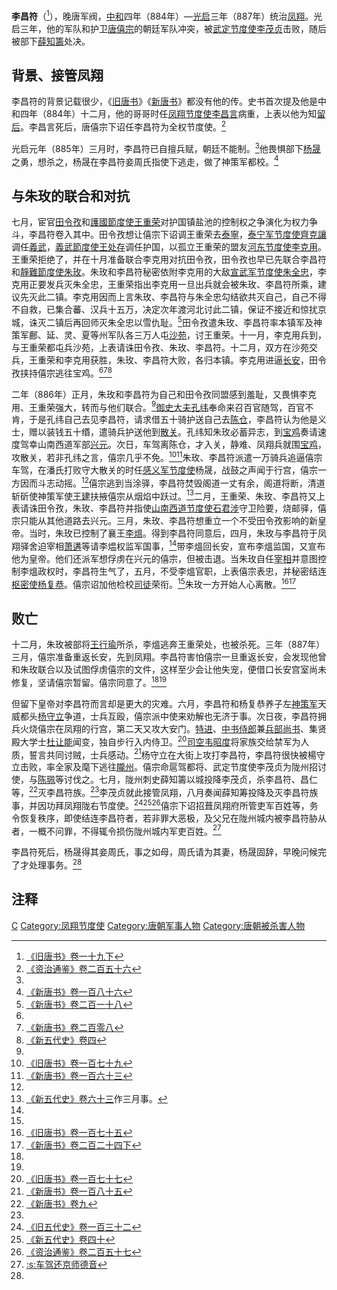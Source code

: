 {{Infobox Biography
| subject_name   = 李昌符 
| image_name     = 
| image_size     = 
| image_caption  = 
| date_of_birth  = 不詳
| place_of_birth = [[唐朝|唐朝]]
| date_of_death  = 887年7月24日
| place_of_death = [[陇州|陇州]]
| occupation     = [[唐朝|唐朝]]军阀
}}

'''李昌符'''（{{bd|?||887年|7月24日|catIdx=L李}}<ref name=BT19-2>[[:s:旧唐书/卷19下|《旧唐书》卷一十九下]]</ref>），晚唐军阀，[[中和_(唐朝)|中和]]四年（884年）—[[光启|光启]]三年（887年）统治[[凤翔|凤翔]]。光启三年，他的军队和护卫[[唐僖宗|唐僖宗]]的朝廷军队冲突，被[[武定节度使|武定节度使]][[李茂贞|李茂贞]]击败，随后被部下[[薛知籌|薛知籌]]处决。

== 背景、接管凤翔 ==
李昌符的背景记载很少，《[[旧唐书|旧唐书]]》《[[新唐书|新唐书]]》都没有他的传。史书首次提及他是中和四年（884年）十二月，他的哥哥时任[[凤翔节度使|凤翔节度使]][[李昌言|李昌言]]病重，上表以他为知[[留后|留后]]。李昌言死后，唐僖宗下诏任李昌符为全权节度使。<ref name=ZZTJ256>[[:s:资治通鉴/卷256|《资治通鉴》卷二百五十六]]</ref>

光启元年（885年）三月时，李昌符已自擅兵赋，朝廷不能制。<ref name=BT19-2/>他畏惧部下[[杨晟_(唐朝)|杨晟]]之勇，想杀之，杨晟在李昌符妾周氏指使下逃走，做了神策军都校。<ref name=NBT186>[[:s:新唐书/卷186|《新唐书》卷一百八十六]]</ref>

== 与朱玫的联合和对抗 ==
七月，宦官[[田令孜|田令孜]]和[[護國節度使|護國節度使]][[王重荣|王重荣]]对护国镇盐池的控制权之争演化为权力争斗，李昌符卷入其中。田令孜想让僖宗下诏调王重荣去[[泰宁军节度使|泰寧]]，[[泰宁军节度使|泰宁军节度使]][[齊克讓|齊克讓]]调任[[義武|義武]]，[[義武節度使|義武節度使]][[王处存|王处存]]调任护国，以孤立王重荣的盟友[[河东节度使|河东节度使]][[李克用|李克用]]。王重荣拒绝了，并在十月准备联合李克用对抗田令孜，田令孜也早已先联合李昌符和[[靜難節度使|靜難節度使]][[朱玫_(唐朝)|朱玫]]。朱玫和李昌符秘密依附李克用的大敌[[宣武军节度使|宣武军节度使]][[朱全忠|朱全忠]]，李克用正要发兵灭朱全忠，王重荣指出李克用一旦出兵就会被朱玫、李昌符所乘，建议先灭此二镇。李克用因而上言朱玫、李昌符与朱全忠勾结欲共灭自己，自己不得不自救，已集合蕃、汉兵十五万，决定次年渡河北讨此二镇，保证不接近和惊扰京城，诛灭二镇后再回师灭朱全忠以雪仇耻。<ref>[[:s:新唐书/卷218|《新唐书》卷二百一十八]]</ref>田令孜遣朱玫、李昌符率本镇军及神策军鄜、延、灵、夏等州军队各三万人屯[[沙苑|沙苑]]，讨王重荣。十一月，李克用兵到，与王重荣都屯兵沙苑，上表请诛田令孜、朱玫、李昌符。十二月，双方在沙苑交兵，王重荣和李克用获胜，朱玫、李昌符大败，各归本镇。李克用进逼[[长安|长安]]，田令孜挟持僖宗逃往宝鸡。<ref name=ZZTJ256/><ref name=NBT208>[[:s:新唐书/卷208|《新唐书》卷二百零八]]</ref><ref>[[:s:新五代史/卷4|《新五代史》卷四]]</ref>

二年（886年）正月，朱玫和李昌符为自己和田令孜同盟感到羞耻，又畏惧李克用、王重荣强大，转而与他们联合。<ref name=NBT208/>[[御史大夫|御史大夫]][[孔纬|孔纬]]奉命来召百官随驾，百官不肯，于是孔纬自己去见李昌符，请求借五十骑护送自己去[[陈仓|陈仓]]，李昌符认为他是义士，赠以装钱五十缗，遣骑兵护送他到[[散关|散关]]。孔纬知朱玫必蓄异志，到[[宝鸡|宝鸡]]奏请速度驾幸山南西道军部[[兴元|兴元]]。次日，车驾离陈仓，才入关，静难、凤翔兵就围[[宝鸡|宝鸡]]，攻散关，若非孔纬之言，僖宗几乎不免。<ref>[[:s:旧唐书/卷179|《旧唐书》卷一百七十九]]</ref><ref>[[:s:新唐书/卷163|《新唐书》卷一百六十三]]</ref>朱玫、李昌符派遣一万骑兵追逼僖宗车驾，在潘氏打败守大散关的时任[[感义军节度使|感义军节度使]]杨晟，战鼓之声闻于行宫，僖宗一方因而斗志动摇。<ref name=NBT186/>僖宗逃到当涂驿，李昌符焚毁阁道一丈有余，阁道将断，清道斩斫使神策军使[[王建_(前蜀)|王建]]扶掖僖宗从烟焰中跃过。<ref>[[:s:新五代史/卷63|《新五代史》卷六十三]]作三月事。</ref>二月，王重荣、朱玫、李昌符又上表请诛田令孜，朱玫、李昌符并指使[[山南西道节度使|山南西道节度使]][[石君涉|石君涉]]守卫险要，烧邮驿，僖宗只能从其他道路去兴元。三月，朱玫、李昌符想重立一个不受田令孜影响的新皇帝。当时，朱玫已控制了襄王[[李熅|李熅]]。得到李昌符同意后，四月，朱玫与李昌符于凤翔驿舍迫宰相[[萧遘|萧遘]]等请李煴权监军国事，<ref name=BT19-2/>带李熅回长安，宣布李熅监国，又宣布他为皇帝。他们还派军想俘虏在兴元的僖宗，但被击退。当朱玫自任[[宰相|宰相]]并意图控制李熅政权时，李昌符生气了，五月，不受李熅官职，上表僖宗表忠，并秘密结连[[枢密使|枢密使]][[杨复恭|杨复恭]]。僖宗诏加他检校[[司徒|司徒]]荣衔。<ref name=ZZTJ256/>朱玫一方开始人心离散。<ref>[[:s:旧唐书/卷175|《旧唐书》卷一百七十五]]</ref><ref name=NBT224-3>[[:s:新唐书/卷224下|《新唐书》卷二百二十四下]]</ref>

== 败亡 ==
十二月，朱玫被部将[[王行瑜|王行瑜]]所杀，李熅逃奔王重荣处，也被杀死。三年（887年）三月，僖宗准备重返长安，先到凤翔。李昌符害怕僖宗一旦重返长安，会发现他曾和朱玫联合以及试图俘虏僖宗的文件，这样至少会让他失宠，便借口长安宫室尚未修复，坚请僖宗暂留。僖宗同意了。<ref name=BT19-2/><ref name=ZZTJ256/>

但留下皇帝对李昌符而言却是更大的灾难。六月，李昌符和杨复恭养子左[[神策军|神策军]]天威都头[[杨守立|杨守立]]争道，士兵互殴，僖宗派中使来劝解也无济于事。次日夜，李昌符拥兵火烧僖宗在凤翔的行宫，第二天又攻大安门。[[特进|特进]]、[[中书侍郎|中书侍郎]]兼[[兵部尚书|兵部尚书]]、集贤殿大学士[[杜让能|杜让能]]闻变，独自步行入内侍卫。<ref>[[:s:旧唐书/卷177|《旧唐书》卷一百七十七]]</ref>[[司空|司空]][[韦昭度|韦昭度]]将家族交给禁军为人质，誓言共同讨贼，士兵感动。<ref>[[:s:新唐书/卷185|《新唐书》卷一百八十五]]</ref>杨守立在大街上攻打李昌符，李昌符很快被楊守立击败，率全家及麾下逃往[[隴州|隴州]]。僖宗命扈驾都将、武定节度使李茂贞为陇州招讨使，与[[陈珮|陈珮]]等讨伐之。七月，陇州刺史薛知籌以城投降李茂贞，杀李昌符、昌仁等，<ref>[[:s:新唐书/卷009|《新唐书》卷九]]</ref>灭李昌符族。<ref name=BT19-2/>李茂贞就此接管凤翔，八月奏闻薛知筹投降及灭李昌符族事，并因功拜凤翔陇右节度使。<ref>[[:s:旧五代史/卷132|《旧五代史》卷一百三十二]]</ref><ref>[[:s:新五代史/卷40|《新五代史》卷四十]]</ref><ref name=ZZTJ257>[[:s:资治通鉴/卷257|《资治通鉴》卷二百五十七]]</ref>僖宗下诏招葺凤翔府所管吏军百姓等，务令恢复秩序，即使结连李昌符者，若非罪大恶极，及父兄在陇州城内被李昌符胁从者，一概不问罪，不得辄令损伤陇州城内军吏百姓。<ref>[[:s:车驾还京师德音|:s:车驾还京师德音]]</ref>

李昌符死后，杨晟得其妾周氏，事之如母，周氏请为其妻，杨晟固辞，早晚问候完了才处理事务。<ref name=NBT186/>

== 注释 ==
{{reflist|2}}

{{DEFAULTSORT:L}}
[[Category:李姓|C]]
[[Category:凤翔节度使|Category:凤翔节度使]]
[[Category:唐朝军事人物|Category:唐朝军事人物]]
[[Category:唐朝被杀害人物|Category:唐朝被杀害人物]]